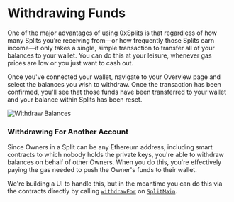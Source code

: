 # Withdrawing Funds

One of the major advantages of using 0xSplits is that regardless of how many
Splits you’re receiving from—or how frequently those Splits earn income—it only
takes a single, simple transaction to transfer all of your balances to your
wallet. You can do this at your leisure, whenever gas prices are low or you just
want to cash out.

Once you've connected your wallet, navigate to your Overview page and select the
balances you wish to withdraw. Once the transaction has been confirmed, you'll
see that those funds have been transferred to your wallet and your balance
within Splits has been reset.

![Withdraw Balances](/withdraw-balances.png)

### Withdrawing For Another Account

Since Owners in a Split can be any Ethereum address, including smart contracts
to which nobody holds the private keys, you're able to withdraw balances on
behalf of other Owners. When you do this, you're effectively paying the gas
needed to push the Owner's funds to their wallet.

We're building a UI to handle this, but in the meantime you can do this via the
contracts directly by calling [`withdrawFor`](/natspec/SplitMain#withdrawfor) on
[`SplitMain`](/smart-contracts#splitmain).

